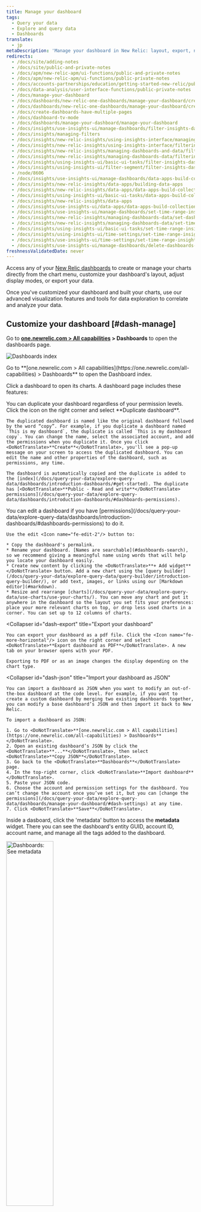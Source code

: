```yaml
---
title: Manage your dashboard
tags:
  - Query your data
  - Explore and query data
  - Dashboards
translate:
  - jp
metaDescription: 'Manage your dashboard in New Relic: layout, export, night mode, create/edit/delete widgets.'
redirects:
  - /docs/site/adding-notes
  - /docs/site/public-and-private-notes
  - /docs/apm/new-relic-apm/ui-functions/public-and-private-notes
  - /docs/apm/new-relic-apm/ui-functions/public-private-notes
  - /docs/accounts-partnerships/education/getting-started-new-relic/public-private-notes
  - /docs/data-analysis/user-interface-functions/public-private-notes
  - /docs/manage-your-dashboard
  - /docs/dashboards/new-relic-one-dashboards/manage-your-dashboard/create-dashboards-multiple-pages
  - /docs/dashboards/new-relic-one-dashboards/manage-your-dashboard/create-dashboards-have-multiple-pages
  - /docs/create-dashboards-have-multiple-pages
  - /docs/dashboard-tv-mode
  - /docs/dashboards/manage-your-dashboard/manage-your-dashboard
  - /docs/insights/use-insights-ui/manage-dashboards/filter-insights-dashboards/
  - /docs/insights/managing-filters
  - /docs/insights/new-relic-insights/using-insights-interface/managing-filters
  - /docs/insights/new-relic-insights/using-insights-interface/filtering-dashboards
  - /docs/insights/new-relic-insights/managing-dashboards-and-data/filtering-dashboards
  - /docs/insights/new-relic-insights/managing-dashboards-data/filtering-dashboards
  - /docs/insights/using-insights-ui/basic-ui-tasks/filter-insights-dashboards
  - /docs/insights/using-insights-ui/filter-segment/filter-insights-dashboards
  - /node/8606  
  - /docs/insights/use-insights-ui/manage-dashboards/data-apps-build-collections-linked-dashboards/
  - /docs/insights/new-relic-insights/data-apps/building-data-apps
  - /docs/insights/new-relic-insights/data-apps/data-apps-build-collections-linked-dashboards
  - /docs/insights/using-insights-ui/basic-ui-tasks/data-apps-build-collections-linked-dashboards
  - /docs/insights/new-relic-insights/data-apps
  - /docs/insights/use-insights-ui/data-apps/data-apps-build-collections-linked-dashboards 
  - /docs/insights/use-insights-ui/manage-dashboards/set-time-range-insights-dashboards-charts/
  - /docs/insights/new-relic-insights/managing-dashboards-data/set-dashboardwidget-time-range
  - /docs/insights/new-relic-insights/managing-dashboards-data/set-time-range-insights-dashboards-widgets
  - /docs/insights/using-insights-ui/basic-ui-tasks/set-time-range-insights-dashboards-widgets
  - /docs/insights/using-insights-ui/time-settings/set-time-range-insights-dashboards-widgets
  - /docs/insights/use-insights-ui/time-settings/set-time-range-insights-dashboards-charts 
  - /docs/insights/use-insights-ui/manage-dashboards/delete-dashboards-charts/    
freshnessValidatedDate: never
---
```














Access any of your [New Relic dashboards](/docs/dashboards/new-relic-one-dashboards/get-started/introduction-new-relic-one-dashboards) to create or manage your charts directly from the chart menu, customize your dashboard's layout, adjust display modes, or export your data.

Once you've customized your dashboard and built your charts, use our advanced visualization features and tools for data exploration to correlate and analyze your data.

## Customize your dashboard [#dash-manage]

Go to <DoNotTranslate>**[one.newrelic.com > All capabilities](https://one.newrelic.com/all-capabilities) > Dashboards**</DoNotTranslate> to open the dashboards page.

<img
  title="Dashboards index"
  alt="Dashboards index"
  src={dashboardsDashboardIndex}
/>

<figcaption>
  Go to <DoNotTranslate>**[one.newrelic.com > All capabilities](https://one.newrelic.com/all-capabilities) > Dashboards**</DoNotTranslate> to open the Dashboard index.
</figcaption>

Click a dashboard to open its charts. A dashboard page includes these features:

<CollapserGroup>
<Collapser
    id="dash-clone"
    title="Duplicate your dashboard"
  >
    You can duplicate your dashboard regardless of your permission levels. Click the <Icon name="fe-more-horizontal"/> icon on the right corner and select <DoNotTranslate>**Duplicate dashboard**</DoNotTranslate>.

    The duplicated dashboard is named like the original dashboard followed by the word “copy”. For example, if you duplicate a dashboard named `This is my dashboard`, the duplicate is called `This is my dashboard copy`. You can change the name, select the associated account, and add the permissions when you duplicate it. Once you click <DoNotTranslate>**Create**</DoNotTranslate>, you'll see a pop-up message on your screen to access the duplicated dashboard. You can edit the name and other properties of the dashboard, such as permissions, any time.
    
    The dashboard is automatically copied and the duplicate is added to the [index](/docs/query-your-data/explore-query-data/dashboards/introduction-dashboards/#get-started). The duplicate has [<DoNotTranslate>**Public - Read and write**</DoNotTranslate> permissions](/docs/query-your-data/explore-query-data/dashboards/introduction-dashboards/#dashboards-permissions). 
    
  </Collapser>
<Collapser
    id="dash-edit"
    title="Edit your dashboard"
  >
    You can edit a dashboard if you have [permissions](/docs/query-your-data/explore-query-data/dashboards/introduction-dashboards/#dashboards-permissions) to do it.

    Use the edit <Icon name="fe-edit-2"/> button to:

    * Copy the dashboard's permalink.
    * Rename your dashboard. [Names are searchable](#dashboards-search), so we recommend giving a meaningful name using words that will help you locate your dashboard easily.
    * Create new content by clicking the <DoNotTranslate>**+ Add widget**</DoNotTranslate> button. Add a new chart using the [query builder](/docs/query-your-data/explore-query-data/query-builder/introduction-query-builder/), or add text, images, or links using our [Markdown editor](#markdown).
    * Resize and rearrange [charts](/docs/query-your-data/explore-query-data/use-charts/use-your-charts/). You can move any chart and put it anywhere in the dashboard so the layout you set fits your preferences: place your more relevant charts on top, or drop less used charts in a corner. You can set up to 12 columns of charts.
  </Collapser>

  <Collapser
    id="dash-export"
    title="Export your dashboard"
  >
    You can export your dashboard as a pdf file. Click the <Icon name="fe-more-horizontal"/> icon on the right corner and select <DoNotTranslate>**Export dashboard as PDF**</DoNotTranslate>. A new tab on your browser opens with your PDF.

    Exporting to PDF or as an image changes the display depending on the chart type.

  </Collapser>

<Collapser
    id="dash-json"
    title="Import your dashboard as JSON"
  >
    You can import a dashboard as JSON when you want to modify an out-of-the-box dashboard at the code level. For example, if you want to create a custom dashboard by merging two existing dashboards together, you can modify a base dashboard’s JSON and then import it back to New Relic.

    To import a dashboard as JSON:

    1. Go to <DoNotTranslate>**[one.newrelic.com > All capabilities](https://one.newrelic.com/all-capabilities) > Dashboards**</DoNotTranslate>.
    2. Open an existing dashboard’s JSON by click the <DoNotTranslate>**...**</DoNotTranslate>, then select <DoNotTranslate>**Copy JSON**</DoNotTranslate>.
    3. Go back to the <DoNotTranslate>**Dashboards**</DoNotTranslate> page.
    4. In the top-right corner, click <DoNotTranslate>**Import dashboard**</DoNotTranslate>.
    5. Paste your JSON code.
    6. Choose the account and permission settings for the dashboard. You can’t change the account once you’ve set it, but you can [change the permissions](/docs/query-your-data/explore-query-data/dashboards/manage-your-dashboard/#dash-settings) at any time. 
    7. Click <DoNotTranslate>**Save**</DoNotTranslate>.

  </Collapser>
  <Collapser
    id="dashboards-metadata"
    title="See metadata"
  >

  Inside a dasboard, click the 'metadata' button to access the <DoNotTranslate>**metadata**</DoNotTranslate> widget. There you can see the dashboard's entity GUID, account ID, account name, and manage all the tags added to the dashboard.


<img
  width="50%;"
  title="Dashboards: See metadata"
  alt="Dashboards: See metadata"
  src={dashboardsDashboardMetadata}
/>

  From the dashboard index, there is the [<DoNotTranslate>**See metadata & tags**</DoNotTranslate>](/docs/query-your-data/explore-query-data/dashboards/introduction-dashboards/#dashboards-metadata) option to see the metadata of a dashboard.
  
  </Collapser>

  <Collapser
    id="dashboards-tags"
    title="See tags"
  >

  Inside a dasboard, click the 'tags' button to access the <DoNotTranslate>**tags**</DoNotTranslate> widget. There you can see the dashboard's account ID, account name, email of the person who created it, permissions, and the ID of the trusted account.


<img
  width="50%;"
  title="Dashboards: See tags"
  alt="Dashboards: See tags"
  src={dashboardsDashboardTags}
/>

  From the dashboard index, there is the [<DoNotTranslate>**See metadata & tags**</DoNotTranslate>](/docs/query-your-data/explore-query-data/dashboards/introduction-dashboards/#dashboards-metadata) option to see the tags of a dashboard.
  
  </Collapser>



<Collapser
    id="dash-settings"
    title="Settings menu"
  >
  Click the <Icon name="fe-more-horizontal"/> icon on the right corner and select <DoNotTranslate>**Settings**</DoNotTranslate>.
  
  <img
      width="40%;"
      title="Dashboards: Settings menu"
      alt="Dashboards: Settings menu"
      src={dashboardsSettingsMenu}
    />
  
  This option allows you:

      * To change the name of the dashboard. [Names are searchable](/docs/query-your-data/explore-query-data/dashboards/introduction-dashboards/#dashboards-search), so we recommend giving it a meaningful name that will help you locate your dashboard easily.
      * To modify the [dashboard's permissions](/docs/query-your-data/explore-query-data/dashboards/introduction-dashboards/#dashboards-permissions).


  At the settings menu you can also see when the dashboard was created and the account it belongs to. These values can't be modified.

    <img
      width="30%;"
      title="Dashboards: Settings options"
      alt="Dashboards: Settings options"
      src={dashboardsSettingsOptions}
    />

  </Collapser>
  <Collapser
    id="template-variables"
    title="Template variables"
  >
    You can use template variables to dynamically filter your dashboards. Template variables give you and your dashboard users greater control over adjusting what your dashboards show. See [Template variables](/docs/query-your-data/explore-query-data/dashboards/dashboard-template-variables).
  </Collapser> 

  <Collapser
    id="dash-visual-tv"
    title="TV mode"
  >
  You can enable a full-screen TV mode that optimizes the dashboard for display on a television screen.

  There're two ways to turn on TV mode:

      * When viewing a dashboard, select the <Icon name="fe-monitor"/> icon at the top right.

      * Add this parameter to a dashboard page URL: `&tv-mode`


  To configure TV mode, from a dashboard, click the <Icon name="fe-more-horizontal"/> icon on the right corner and select <DoNotTranslate>**Settings**</DoNotTranslate>. Under the TV mode section, there're these options:

      * <DoNotTranslate>**Display the name of the dashboard**</DoNotTranslate>. Turning off the dashboard name gives the dashboard charts more space on the screen.

      * <DoNotTranslate>**Show time picker**</DoNotTranslate>. Use this option to change the [time range](#dash-time-picker) of the data on display.

      * <DoNotTranslate>**Cycle to the next page every 20 seconds**</DoNotTranslate>. If the dashboard includes [several pages](#add-pages), you'll see this option.


  These options are available if you've the permission in the dashboard.

    <img
      width="30%;"
      title="Dashboards: configure TV mode"
      alt="Dashboards: configure TV mode"
      src={dashboardsSettingsTVMode}
    />

  </Collapser>
</CollapserGroup>

<Callout variant="tip">
  You can use the [search](/docs/new-relic-one-core-ui-components) feature at any time to search data across [New Relic](/docs/new-relic-one/use-new-relic-one/get-started/introduction-new-relic-one).
</Callout>

## Manage dashboards via API [#api]

For how to create and manage dashboards via API, see [NerdGraph: Configure dashboards](/docs/apis/nerdgraph/examples/nerdgraph-dashboards).

## Add new content to your dashboard [#dash-create-chart]

Here's a few ways to add new content to your dashboard:

* Click the edit <Icon name="fe-edit-2"/> button at the top right corner, then create new content by clicking the <DoNotTranslate>**Add widget**</DoNotTranslate> button.
* From [metrics and events](/docs/query-your-data/explore-query-data/data-explorer/introduction-data-explorer) and [query builder](/docs/introduction-chart-builder).
* Use the <DoNotTranslate>**+ Add widget**</DoNotTranslate> button (accessible from the main dashboard page or in the edit mode) to access the [query builder](/docs/chart-builder/use-chart-builder/get-started/introduction-chart-builder), or to add content (such as text, links, or images) using our [Markdown editor](#dash-create-chart).
* [Copy an existing chart](#dash-manage-charts) from any dashboard.

If you experience issues adding new content, [check our error messages](/docs/query-your-data/explore-query-data/dashboards/dashboards-charts-import-export-data/#chart-error-messages).

### Add custom content using the Markdown editor [#markdown]

Add context and flair to your dashboard with custom content using our Markdown editor. With this feature, you can add formatted text, checklists, images, code snippets, and more. This makes it easy to explain shared dashboards, add useful hyperlinks, create task lists, and create any other rich content you need.

The Markdown editor contains a <DoNotTranslate>**Markdown**</DoNotTranslate> pane, where you enter your content, and a <DoNotTranslate>**Preview**</DoNotTranslate> pane, where you can view it. For more information about Markdown syntax options, see the [GitHub's Markdown guide](https://docs.github.com/en/get-started/writing-on-github/getting-started-with-writing-and-formatting-on-github/basic-writing-and-formatting-syntax).

You can also edit existing content by clicking the ellipses <Icon name="fe-more-horizontal"/>
icon on any Markdown widget and selecting <DoNotTranslate>**Edit**</DoNotTranslate>.

Learn more about what you can do with the Markdown widget in the short video below (approx. 3:11 minutes):
<Video
  id="_dLwy7xskBk"
  type="youtube"
/>

## Organize your dashboards with pages [#add-pages]

You can use multiple pages to organize your dashboard data in different views. When you add more pages to that dashboard, you can access these pages using the tabs at the top of the dashboard UI.

<img
  title="Dashboard with multiple pages"
  alt="Dashboard with multiple pages"
  src={dashboardsMultiPageDashboard}
/>

<figcaption>
  <DoNotTranslate>**[one.newrelic.com > All capabilities](https://one.newrelic.com/all-capabilities) > Dashboards**</DoNotTranslate>: This is an example of a dashboard with multiple pages, represented by the tabs at the top of the dashboard. You can add pages to dashboards, copy existing pages, and drag and drop the page tabs to new positions.
</figcaption>

You can use this feature to group together related dashboard views. This is valuable when you're aggregating a lot of data and charts related to a specific project, team, or subject.

For example, a mobile app team might build a dashboard focused on app performance by country. The first dashboard page might be an overview of performance across all countries, with other pages focused on specific countries.

There's other features to connect dashboards:

* [Create widgets containing Markdown text](#markdown) to add direct links to specific UI pages or dashboards.
* Use [facet filtering](/docs/dashboards/new-relic-one-dashboards/manage-your-dashboard/filter-new-relic-one-dashboards-facets) to create links that automatically link to and filter other dashboards.
* Use the dashboard search to find similarly named dashboards. To take advantage of this, you can add team- or project-specific words/phrases to dashboard names.

### Add and edit pages to a dashboard [#add-pages-edit]

To add or edit a page in a dashboard:

1. From a new or existing dashboard, enter edit mode by selecting the <Icon name="fe-edit-2"/> icon. Depending on the permissions of the dashboard, you'll see this icon or not.
2. Add a new page:
   * Select <DoNotTranslate>**Add a page**</DoNotTranslate> to add a blank page.
   * Clone an existing page by clicking the dropdown next to a page name, and selecting <DoNotTranslate>**Duplicate Page**</DoNotTranslate>.
3. While in edit mode, you can add widgets to the new page, drag and drop page tabs to new locations, and do other [dashboard editing tasks](#dash-manage-charts).
4. When you finish, select <DoNotTranslate>**Done editing**</DoNotTranslate>.

## Manage your charts and Markdown content [#dash-manage-charts]

From any Markdown element, access the menu on the upper right corner to edit or delete it. From any chart, access the chart action menu on the upper right corner to:

* Expand your chart to full screen.
* [Share your chart](#dash-export) as an image or with a link.
* For table charts only, export as a `.csv` file. You can import this file into other apps like Microsoft Excel or Google Sheets to do further analysis.
* View the query.
* Copy the chart to any dashboard.
* Open the [NRQL console](/docs/query-your-data/explore-query-data/query-builder/nrql-console/) to see or edit the query associated to the chart.
* Duplicate the chart.
* Delete the chart.

<img
  width="50%;"
  title="Chart action menu on the Dashboard page"
  alt="Chart action menu on the Dashboard page"
  src={dashboardsChartActionMenu}
/>

<Callout variant="important">
  You can't edit the query of a chart if you have <DoNotTranslate>**Read only**</DoNotTranslate> permissions to the dashboard.
</Callout>

Learn more about [how to use your charts](/docs/query-your-data/explore-query-data/use-charts/use-your-charts).

## Filter and refine your charts [#dash-search]

You can narrow down the information on display using the filtering function, which is a visual representation of query conditions:

* Use the <DoNotTranslate>**filter bar**</DoNotTranslate> to select the values or attributes you want to see, and remove the rest of the elements from the charts.
* Open the <DoNotTranslate>**advanced filter bar**</DoNotTranslate> to access the boolean operators (such as `=`, `!=`, `CONTAINS`, `EXCLUDES`, etc.) and add compound and complex conditions for filtering data.

After applying a filter, your dashboard will only show the data associated to the elements you selected. A small counter indicates the number of filters applied at a time.

To return to the default view, click on the small cross by the filter to remove it.

## Filter using the chart legend [#filter-legend]

Click on a legend in any chart with legends to see that series only, and remove the rest of series from the chart. This helps you isolate the data you want to analyze.

To do the opposite, use CMD (in a Mac) or CTRL (in Windows): This will remove the selected series, and keep the rest.

## Filter dashboards using facets [#filter-facets]

If a chart's NRQL query contains a `FACET` clause, you can use the faceted attributes to filter the current dashboard or another related dashboard. For more details, see [Filter by facets](/docs/dashboards/new-relic-one-dashboards/manage-your-dashboard/filter-new-relic-one-dashboards-facets).

## Use the time picker to adjust time settings [#dash-time-picker]

By default, each chart in the dashboard show data for the time period specified when they were created in the [query builder](/docs/introduction-chart-builder). However, you can use the [time picker](/docs/new-relic-solutions/get-started/glossary/#time-picker) to change the time range of the data on display and set the same range for all charts. This is particularly useful while troubleshooting incidents, if you need to narrow down your data to observe what happened in a specific time period.

<img
  width="50%;"
  title="Time picker on the Dashboard page"
  alt="Time picker on the Dashboard page"
  src={dashboardsTimePicker}
/>


The refresh rate depends on the duration of the time window you are viewing. For more information and examples, see [Chart refresh intervals](/docs/insights/use-insights-ui/manage-dashboards/insights-chart-refresh-intervals).

To change the time range:

* Select one of the available options from the dropdown menu (ranging from last `5 minutes` to last `6 months`).
* Customize the time range with specific start and end timestamps using the custom menu.

If you don't want to change the time range of a chart when using the time picker:

1. Click the <Icon name="fe-more-horizontal"/> icon and select <DoNotTranslate>**Edit**</DoNotTranslate>.
2. Open the <DoNotTranslate>**Dashboard Options**</DoNotTranslate> menu in the customizations UI.
3. Set the <DoNotTranslate>**Ignore time picker**</DoNotTranslate> toggle to on or off depending on your need.


## Export your data [#export-share]

You can export your dashboard and chart data with either of the following options:

* Export any dashboard as a PDF file clicking the <Icon name="fe-more-horizontal"/> icon on the right corner and select <DoNotTranslate>**Export dashboard as PDF**</DoNotTranslate>.
* Share your charts either as a PNG image or as a link: Click the <Icon name="fe-more-horizontal"/> icon on the right corner of the chart and select the <DoNotTranslate>**Get as image**</DoNotTranslate>.

Exporting to PDF or as an image has certain limitations depending on the chart type.

## Share your data [#data-share]

You may be used to any user in your organization having the ability to create live chart URLs by using the <DoNotTranslate>**Get chart link**</DoNotTranslate> option in supported visualizations. Now, to prevent potential data exposures, administrators will have control over who can and can't create live chart URLs. This permission is now controlled by both the <DoNotTranslate>**Live Chart URL (self)**</DoNotTranslate> and <DoNotTranslate>**Live Chart URL (all)**</DoNotTranslate> capability, explained below. Using these, you can assign permissions to accounts to enable individual users to create shareable URLS.

In order to minimize disruption, customers who want to enable this functionality can create custom roles and assign them to their users prior to April 30, 2024. After April 30, 2024, this function will be generally available, and these capabilities will activate.

**Note:** The ability to create Live chart URLs will be removed from <DoNotTranslate>HIPAA</DoNotTranslate> and <DoNotTranslate>Fedramp</DoNotTranslate> accounts.

### <DoNotTranslate>Live Chart URL (self)</DoNotTranslate> 
Use this capability to limit the scope of the user actions to the live URLs that they create: 

* View: The user can see the live chart URLs they have created. 
* Modify: The user can create a live chart URL. 
* Delete: The user can delete any live chart URL they have created.

### <DoNotTranslate>Live Chart URL (all)</DoNotTranslate>
Use this capability to increase the scope of the user actions to live URLs that have been created by any user in the account: 

* View: The user can see all live chart URLs created by any user in the account.
* Delete: The user can delete any live chart URL created by any user in the account. 

The new capabilities will also apply to the [live chart URLs APIs](/docs/apis/nerdgraph/examples/manage-live-chart-urls-via-api). 

## Recover deleted dashboard [#deleted]

If you delete your dashboard, you can quickly restore it with NerdGraph. To learn how, read the [Support forum post](https://discuss.newrelic.com/t/relic-solution-using-nerdgraph-to-recover-a-deleted-dashboard/142855), or watch this short video (2:14 minutes).

<Video
  id="W_HblVC4mqU"
  type="youtube"
/>


## Key visual tools [#key-visual-tools]

Dashboards offer intuitive visualization features and tools for advanced data exploration and fast troubleshooting.

<CollapserGroup>
  <Collapser
    id="key-visual-coloring"
    title="Consistent chart coloring"
  >
    So that you can quickly see and correlate your data, facets that you apply to more than one chart in a dashboard have a consistent facet color across all the charts.
  </Collapser>

  <Collapser
    id="key-visual-needle"
    title="Correlated needle"
  >
    When you mouse over one chart, the correlated needle overlays across all charts or data points in the dashboard at the same time. The tooltip provides the relevant data points from the selected facet, such as maximum and minimum values in a line chart. It also highlights the selected attribute in a pie chart.
  </Collapser>

  <Collapser
    id="key-visual-scrubber"
    title="Data scrubber"
  >
    The chart scrubber helps you select a data point or facet in a chart when the chart is too crowded and facets are too close to each other.

    Mouse along the needle to smoothly select the adjacent facets and view their associated data points. You can also lighten a heavily populated chart by unselecting one or more of the attributes that appear in the UI.
  </Collapser>

  <Collapser
    id="key-visual-zoom"
    title="Brush to zoom"
  >
    Drag to select a time segment on any chart and you automatically zoom to that time period on all the charts in the dashboard.

    The time picker reflects the new period on display in the dashboard. You can return to the default or any other time settings at any time.
  </Collapser>

  <Collapser
    id="key-visual-zoom"
    title="Custom visualizations"
  >
    You can also make custom visualizations for your dashboards. These enable you to include information from any data source. To learn more about working with custom visualizations, see [Build a custom visualization for dashboards](https://developer.newrelic.com/build-apps/build-visualization) and [Add custom visualizations to your dashboards](/docs/query-your-data/explore-query-data/dashboards/add-custom-visualizations-your-dashboards).
  </Collapser>
</CollapserGroup>
